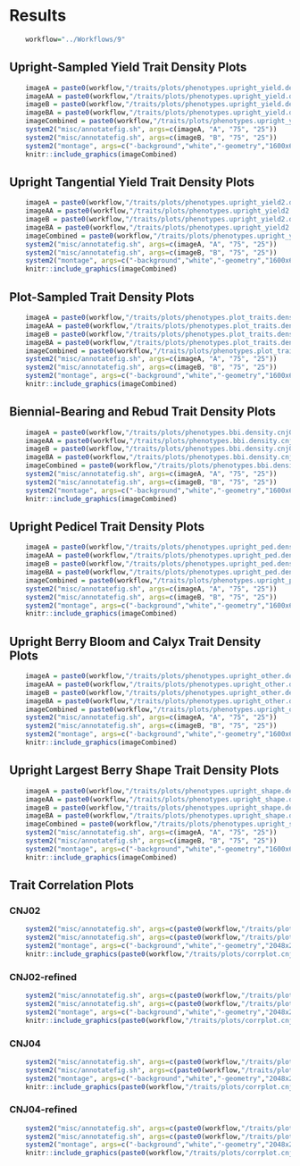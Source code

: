 # Results {#results}

```r
    workflow="../Workflows/9"
```

## Upright-Sampled Yield Trait Density Plots

```r
    imageA = paste0(workflow,"/traits/plots/phenotypes.upright_yield.density.cnj02.png")
    imageAA = paste0(workflow,"/traits/plots/phenotypes.upright_yield.density.cnj02.A.png")
    imageB = paste0(workflow,"/traits/plots/phenotypes.upright_yield.density.cnj04.png")
    imageBA = paste0(workflow,"/traits/plots/phenotypes.upright_yield.density.cnj04.B.png")
    imageCombined = paste0(workflow,"/traits/plots/phenotypes.upright_yield.density.cnj0x.png")
    system2("misc/annotatefig.sh", args=c(imageA, "A", "75", "25"))
    system2("misc/annotatefig.sh", args=c(imageB, "B", "75", "25"))
    system2("montage", args=c("-background","white","-geometry","1600x640+20+20","-bordercolor","black","-border","2","-tile","1x2",imageAA, imageBA, imageCombined))
    knitr::include_graphics(imageCombined)
```

## Upright Tangential Yield Trait Density Plots

```r
    imageA = paste0(workflow,"/traits/plots/phenotypes.upright_yield2.density.cnj02.png")
    imageAA = paste0(workflow,"/traits/plots/phenotypes.upright_yield2.density.cnj02.A.png")
    imageB = paste0(workflow,"/traits/plots/phenotypes.upright_yield2.density.cnj04.png")
    imageBA = paste0(workflow,"/traits/plots/phenotypes.upright_yield2.density.cnj04.B.png")
    imageCombined = paste0(workflow,"/traits/plots/phenotypes.upright_yield2.density.cnj0x.png")
    system2("misc/annotatefig.sh", args=c(imageA, "A", "75", "25"))
    system2("misc/annotatefig.sh", args=c(imageB, "B", "75", "25"))
    system2("montage", args=c("-background","white","-geometry","1600x640+20+20","-bordercolor","black","-border","2","-tile","1x2",imageAA, imageBA, imageCombined))
    knitr::include_graphics(imageCombined)
```


## Plot-Sampled Trait Density Plots

```r
    imageA = paste0(workflow,"/traits/plots/phenotypes.plot_traits.density.cnj02.png")
    imageAA = paste0(workflow,"/traits/plots/phenotypes.plot_traits.density.cnj02.A.png")
    imageB = paste0(workflow,"/traits/plots/phenotypes.plot_traits.density.cnj04.png")
    imageBA = paste0(workflow,"/traits/plots/phenotypes.plot_traits.density.cnj04.B.png")
    imageCombined = paste0(workflow,"/traits/plots/phenotypes.plot_traits.density.cnj0x.png")
    system2("misc/annotatefig.sh", args=c(imageA, "A", "75", "25"))
    system2("misc/annotatefig.sh", args=c(imageB, "B", "75", "25"))
    system2("montage", args=c("-background","white","-geometry","1600x640+20+20","-bordercolor","black","-border","2","-tile","1x2",imageAA, imageBA, imageCombined))
    knitr::include_graphics(imageCombined)
```

## Biennial-Bearing and Rebud Trait Density Plots

```r
    imageA = paste0(workflow,"/traits/plots/phenotypes.bbi.density.cnj02.png")
    imageAA = paste0(workflow,"/traits/plots/phenotypes.bbi.density.cnj02.A.png")
    imageB = paste0(workflow,"/traits/plots/phenotypes.bbi.density.cnj04.png")
    imageBA = paste0(workflow,"/traits/plots/phenotypes.bbi.density.cnj04.B.png")
    imageCombined = paste0(workflow,"/traits/plots/phenotypes.bbi.density.cnj0x.png")
    system2("misc/annotatefig.sh", args=c(imageA, "A", "75", "25"))
    system2("misc/annotatefig.sh", args=c(imageB, "B", "75", "25"))
    system2("montage", args=c("-background","white","-geometry","1600x640+20+20","-bordercolor","black","-border","2","-tile","1x2",imageAA, imageBA, imageCombined))
    knitr::include_graphics(imageCombined)
```

## Upright Pedicel Trait Density Plots

```r
    imageA = paste0(workflow,"/traits/plots/phenotypes.upright_ped.density.cnj02.png")
    imageAA = paste0(workflow,"/traits/plots/phenotypes.upright_ped.density.cnj02.A.png")
    imageB = paste0(workflow,"/traits/plots/phenotypes.upright_ped.density.cnj04.png")
    imageBA = paste0(workflow,"/traits/plots/phenotypes.upright_ped.density.cnj04.B.png")
    imageCombined = paste0(workflow,"/traits/plots/phenotypes.upright_ped.density.cnj0x.png")
    system2("misc/annotatefig.sh", args=c(imageA, "A", "75", "25"))
    system2("misc/annotatefig.sh", args=c(imageB, "B", "75", "25"))
    system2("montage", args=c("-background","white","-geometry","1600x640+20+20","-bordercolor","black","-border","2","-tile","1x2",imageAA, imageBA, imageCombined))
    knitr::include_graphics(imageCombined)
```

## Upright Berry Bloom and Calyx Trait Density Plots

```r
    imageA = paste0(workflow,"/traits/plots/phenotypes.upright_other.density.cnj02.png")
    imageAA = paste0(workflow,"/traits/plots/phenotypes.upright_other.density.cnj02.A.png")
    imageB = paste0(workflow,"/traits/plots/phenotypes.upright_other.density.cnj04.png")
    imageBA = paste0(workflow,"/traits/plots/phenotypes.upright_other.density.cnj04.B.png")
    imageCombined = paste0(workflow,"/traits/plots/phenotypes.upright_other.density.cnj0x.png")
    system2("misc/annotatefig.sh", args=c(imageA, "A", "75", "25"))
    system2("misc/annotatefig.sh", args=c(imageB, "B", "75", "25"))
    system2("montage", args=c("-background","white","-geometry","1600x640+20+20","-bordercolor","black","-border","2","-tile","1x2",imageAA, imageBA, imageCombined))
    knitr::include_graphics(imageCombined)
```

## Upright Largest Berry Shape Trait Density Plots
```r
    imageA = paste0(workflow,"/traits/plots/phenotypes.upright_shape.density.cnj02.png")
    imageAA = paste0(workflow,"/traits/plots/phenotypes.upright_shape.density.cnj02.A.png")
    imageB = paste0(workflow,"/traits/plots/phenotypes.upright_shape.density.cnj04.png")
    imageBA = paste0(workflow,"/traits/plots/phenotypes.upright_shape.density.cnj04.B.png")
    imageCombined = paste0(workflow,"/traits/plots/phenotypes.upright_shape.density.cnj0x.png")
    system2("misc/annotatefig.sh", args=c(imageA, "A", "75", "25"))
    system2("misc/annotatefig.sh", args=c(imageB, "B", "75", "25"))
    system2("montage", args=c("-background","white","-geometry","1600x640+20+20","-bordercolor","black","-border","2","-tile","1x2",imageAA, imageBA, imageCombined))
    knitr::include_graphics(imageCombined)
```

## Trait Correlation Plots

### CNJ02
```r
    system2("misc/annotatefig.sh", args=c(paste0(workflow,"/traits/plots/corrplot.cnj02.ts.png"),"A"))
    system2("misc/annotatefig.sh", args=c(paste0(workflow,"/traits/plots/corrplot.cnj02.ts.inv.png"),"B"))
    system2("montage", args=c("-background","white","-geometry","2048x2048+20+20","-bordercolor","black","-border","2","-tile","2x1",paste0(workflow,"/traits/plots/corrplot.cnj02.ts.A.png"), paste0(workflow,"/traits/plots/corrplot.cnj02.ts.inv.B.png"), paste0(workflow,"/traits/plots/corrplot.cnj02.ts.combined.png")))
    knitr::include_graphics(paste0(workflow,"/traits/plots/corrplot.cnj02.ts.combined.png"))
```

### CNJ02-refined
```r
    system2("misc/annotatefig.sh", args=c(paste0(workflow,"/traits/plots/corrplot.cnj02.refined.png"),"A"))
    system2("misc/annotatefig.sh", args=c(paste0(workflow,"/traits/plots/corrplot.cnj02.inv.refined.png"),"B"))
    system2("montage", args=c("-background","white","-geometry","2048x2048+20+20","-bordercolor","black","-border","2","-tile","2x1",paste0(workflow,"/traits/plots/corrplot.cnj02.refined.A.png"), paste0(workflow,"/traits/plots/corrplot.cnj02.inv.refined.B.png"), paste0(workflow,"/traits/plots/corrplot.cnj02.refined.combined.png")))
    knitr::include_graphics(paste0(workflow,"/traits/plots/corrplot.cnj02.refined.combined.png"))
```

### CNJ04
```r
    system2("misc/annotatefig.sh", args=c(paste0(workflow,"/traits/plots/corrplot.cnj04.ts.png"),"A"))
    system2("misc/annotatefig.sh", args=c(paste0(workflow,"/traits/plots/corrplot.cnj04.ts.inv.png"),"B"))
    system2("montage", args=c("-background","white","-geometry","2048x2048+20+20","-bordercolor","black","-border","2","-tile","2x1",paste0(workflow,"/traits/plots/corrplot.cnj04.ts.A.png"), paste0(workflow,"/traits/plots/corrplot.cnj04.ts.inv.B.png"), paste0(workflow,"/traits/plots/corrplot.cnj04.ts.combined.png")))
    knitr::include_graphics(paste0(workflow,"/traits/plots/corrplot.cnj04.ts.combined.png"))
```

### CNJ04-refined
```r
    system2("misc/annotatefig.sh", args=c(paste0(workflow,"/traits/plots/corrplot.cnj04.refined.png"),"A"))
    system2("misc/annotatefig.sh", args=c(paste0(workflow,"/traits/plots/corrplot.cnj04.inv.refined.png"),"B"))
    system2("montage", args=c("-background","white","-geometry","2048x2048+20+20","-bordercolor","black","-border","2","-tile","2x1",paste0(workflow,"/traits/plots/corrplot.cnj04.refined.A.png"), paste0(workflow,"/traits/plots/corrplot.cnj04.inv.refined.B.png"), paste0(workflow,"/traits/plots/corrplot.cnj04.refined.combined.png")))
    knitr::include_graphics(paste0(workflow,"/traits/plots/corrplot.cnj04.refined.combined.png"))
```